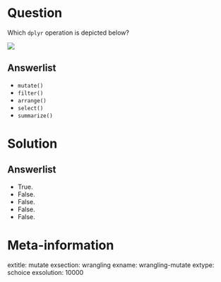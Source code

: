 Question
========

Which `dplyr` operation is depicted below? 

![](https://rstudio-education.github.io/tidyverse-cookbook/images/dplyr-mutate.png)

Answerlist
----------
* `mutate()`
* `filter()`
* `arrange()`
* `select()`
* `summarize()`

Solution
========

Answerlist
----------
* True.
* False.
* False.
* False.
* False.

Meta-information
================
extitle: mutate
exsection: wrangling
exname: wrangling-mutate
extype: schoice
exsolution: 10000
